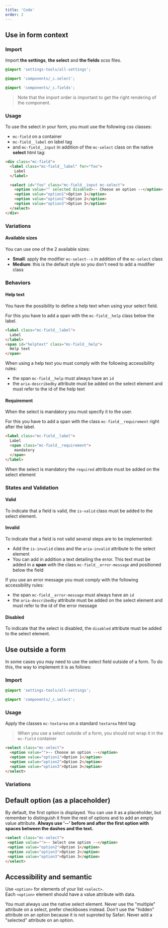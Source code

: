 ```yaml
---
title: 'Code'
order: 2
---
```


## Use in form context

### Import

Import **the settings**, **the select** and **the fields** scss files.

```scss
@import 'settings-tools/all-settings';

@import 'components/_c.select';

@import 'components/_c.fields';
```

> Note that the import order is important to get the right rendering of the component.

### Usage

To use the select in your form, you must use the following css classes:

- `mc-field` on a container
- `mc-field__label` on label tag
- and `mc-field__input` in addition of the `mc-select` class on the native **select** html tag:

```html
<div class="mc-field">
  <label class="mc-field__label" for="foo">
    Label
  </label>

  <select id="foo" class="mc-field__input mc-select">
    <option value="" selected disabled>-- Choose an option --</option>
    <option value="option1">Option 1</option>
    <option value="option2">Option 2</option>
    <option value="option3">Option 3</option>
  </select>
</div>
```

<Preview path="default" />

### Variations

#### Available sizes

You can use one of the 2 available sizes:

- **Small**: apply the modifier `mc-select--s` in addition of the `mc-select` class
- **Medium**: this is the default style so you don't need to add a modifier class

<Preview path="sizes" />

### Behaviors

#### Help text

You have the possibility to define a help text when using your select field.

For this you have to add a span with the `mc-field__help` class below the label.

```html
<label class="mc-field__label">
  Label
</label>
<span id="helptext" class="mc-field__help">
  Help text
</span>
```

<Highlight theme="tips" title="Accessibility rules">

  When using a help text you must comply with the following accessibility rules:
  - the span `mc-field__help` must always have an `id`
  - the `aria-describedby` attribute must be added on the select element and must refer to the id of the help text

</Highlight>

<Preview path="help-text" />

#### Requirement

When the select is mandatory you must specify it to the user.

For this you have to add a span with the class `mc-field__requirement` right after the label.

```html
<label class="mc-field__label">
  Label
  <span class="mc-field__requirement">
    mandatory
  </span>
</label>
```

<Highlight theme="tips" title="Semantic rule">

  When the select is mandatory the `required` attribute must be added on the select element

</Highlight>

<Preview path="requirement" />

### States and Validation

#### Valid

To indicate that a field is valid, the `is-valid` class must be added to the select element.

<Preview path="valid" />

#### Invalid

To indicate that a field is not valid several steps are to be implemented:

- Add the `is-invalid` class and the `aria-invalid` attribute to the select element
- You can add in addition a text detailing the error. This text must be added in a **span** with the class `mc-field__error-message` and positioned below the field

<Highlight theme="tips" title="Accessibility rules">

  If you use an error message you must comply with the following accessibility rules:
  - the span `mc-field__error-message` must always have an `id`
  - the `aria-describedby` attribute must be added on the select element and must refer to the id of the error message

</Highlight>

<Preview path="invalid" />

#### Disabled

To indicate that the select is disabled, the `disabled` attribute must be added to the select element.

<Preview path="disabled" />

## Use outside a form

In some cases you may need to use the select field outside of a form. To do this, the way to implement it is as follows:

### Import

```scss
@import 'settings-tools/all-settings';

@import 'components/_c.select';
```

### Usage

Apply the classes `mc-textarea` on a standard `textarea` html tag:

> When you use a select outside of a form, you should not wrap it in the `mc-field` container

```html
<select class="mc-select">
  <option value="">-- Choose an option --</option>
  <option value="option1">Option 1</option>
  <option value="option2">Option 2</option>
  <option value="option3">Option 3</option>
</select>
```

<Preview path="single" />

### Variations

<Preview path="select-all-states" nude />

## Default option (as a placeholder)
 By default, the first option is displayed. You can use it as a placeholder, but remember to distinguish it from the rest of options and to add an empty value attribute. **Always use '--' before and after the first option with spaces between the dashes and the text.**
 
 ```html
<select class="mc-select">
  <option value="">-- Select one option --</option>
  <option value="option2">Option 1</option>
  <option value="option3">Option 2</option>
  <option value="option3">Option 3</option>
</select>
```

## Accessibility and semantic

Use `<option>` for elements of your list `<select>`.<br />
Each `<option>` element should have a value attribute with data.
 

<HintItem>
  You must always use the native select element.
</HintItem>

<HintItem dont>
  Never use the "multiple" attribute on a select, prefer checkboxes instead.
</HintItem>

<HintItem dont>
  Don't use the "hidden" attribute on an option because it is not suproted by Safari.
</HintItem>

<HintItem dont>
  Never add a "selected" attribute on an option.
 </HintItem>